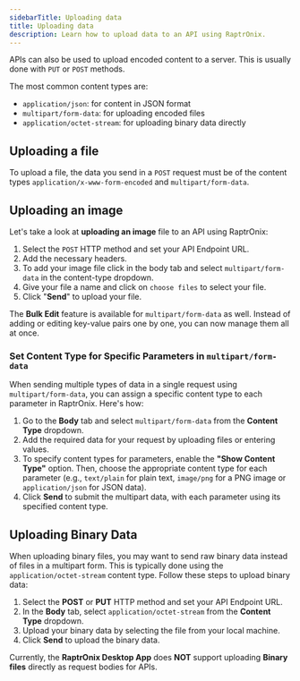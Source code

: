 ```yaml
---
sidebarTitle: Uploading data
title: Uploading data
description: Learn how to upload data to an API using RaptrOnix.
---
```


APIs can also be used to upload encoded content to a server. This is usually done with `PUT` or `POST` methods.

The most common content types are:

- `application/json`: for content in JSON format
- `multipart/form-data`: for uploading encoded files
- `application/octet-stream`: for uploading binary data directly

## Uploading a file

To upload a file, the data you send in a `POST` request must be of the content types `application/x-www-form-encoded` and `multipart/form-data`.

## Uploading an image

Let's take a look at **uploading an image** file to an API using RaptrOnix:

1. Select the `POST` HTTP method and set your API Endpoint URL.
2. Add the necessary headers.
3. To add your image file click in the body tab and select `multipart/form-data` in the content-type dropdown.
4. Give your file a name and click on `choose files` to select your file.
5. Click "**Send**" to upload your file.

The <Icon icon="pen-to-square" iconType="solid" />  **Bulk Edit** feature is available for `multipart/form-data` as well. Instead of adding or editing key-value pairs one by one, you can now manage them all at once.

### Set Content Type for Specific Parameters in `multipart/form-data`

When sending multiple types of data in a single request using `multipart/form-data`, you can assign a specific content type to each parameter in RaptrOnix. Here's how:

1. Go to the **Body** tab and select `multipart/form-data` from the **Content Type** dropdown.
2. Add the required data for your request by uploading files or entering values.
3. To specify content types for parameters, enable the **"Show Content Type"** option. Then, choose the appropriate content type for each parameter (e.g., `text/plain` for plain text, `image/png` for a PNG image or `application/json` for JSON data).
4. Click **Send** to submit the multipart data, with each parameter using its specified content type.

## Uploading Binary Data

When uploading binary files, you may want to send raw binary data instead of files in a multipart form. This is typically done using the `application/octet-stream` content type. Follow these steps to upload binary data:

1. Select the **POST** or **PUT** HTTP method and set your API Endpoint URL.
2. In the **Body** tab, select `application/octet-stream` from the **Content Type** dropdown.
3. Upload your binary data by selecting the file from your local machine.
4. Click **Send** to upload the binary data.

<Note> Currently, the **RaptrOnix Desktop App** does **NOT** support uploading **Binary files** directly as request bodies for APIs. </Note>